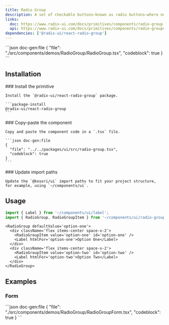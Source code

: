 ```yaml
---
title: Radio Group
description: A set of checkable buttons—known as radio buttons—where no more than one of the buttons can be checked at a time.
links:
  doc: https://www.radix-ui.com/docs/primitives/components/radio-group
  api: https://www.radix-ui.com/docs/primitives/components/radio-group#api-reference
dependencies: ['@radix-ui/react-radio-group']
---
```


<ComponentPreview name='radio-group'>
```json doc-gen:file
{
  "file": "./src/components/demos/RadioGroup/RadioGroup.tsx",
  "codeblock": true
}
```
</ComponentPreview>

## Installation

<Steps>

  <Step>
    ### Install the primitive
    
    Install the `@radix-ui/react-radio-group` package.

    ```package-install
    @radix-ui/react-radio-group
    ```

  </Step>
    
  <Step>
    ### Copy-paste the component
    
    Copy and paste the component code in a `.tsx` file.

    ```json doc-gen:file
    {
      "file": "../../packages/ui/src/radio-group.tsx",
      "codeblock": true
    }
    ```

  </Step>

  <Step>
    ### Update import paths

    Update the `@kosori/ui` import paths to fit your project structure, for example, using `~/components/ui`.

  </Step>

</Steps>

## Usage

```ts
import { Label } from '~/components/ui/label';
import { RadioGroup, RadioGroupItem } from '~/components/ui/radio-group';
```

```tsx
<RadioGroup defaultValue='option-one'>
  <div className='flex items-center space-x-2'>
    <RadioGroupItem value='option-one' id='option-one' />
    <Label htmlFor='option-one'>Option One</Label>
  </div>
  <div className='flex items-center space-x-2'>
    <RadioGroupItem value='option-two' id='option-two' />
    <Label htmlFor='option-two'>Option Two</Label>
  </div>
</RadioGroup>
```

## Examples

### Form

<ComponentPreview name='radio-group-form'>
```json doc-gen:file
{
  "file": "./src/components/demos/RadioGroup/RadioGroupForm.tsx",
  "codeblock": true
}
```
</ComponentPreview>
